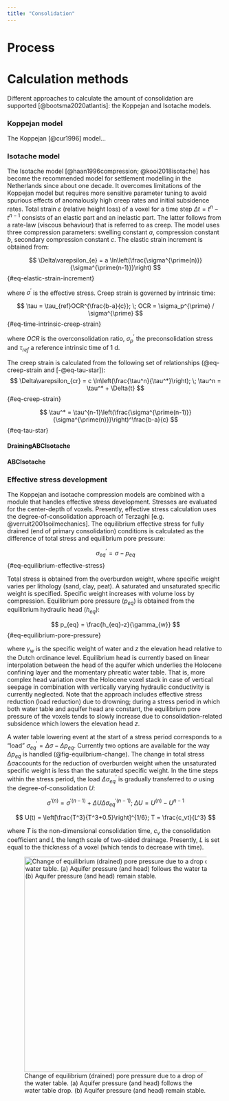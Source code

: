 ```yaml
---
title: "Consolidation"
---
```


# Process

# Calculation methods
Different approaches to calculate the amount of consolidation are supported [@bootsma2020atlantis]: the Koppejan and Isotache models.

### Koppejan model
The Koppejan [@cur1996] model...


### Isotache model
The Isotache model [@haan1996compression; @kooi2018isotache] has become the recommended model for settlement modelling in the Netherlands since about one decade. It overcomes limitations of the Koppejan model but requires more sensitive parameter tuning to avoid spurious effects of anomalously high creep rates and initial subsidence rates. Total strain $\varepsilon$ (relative height loss) of a voxel for a time step $\Delta{t} = t^n-t^{n-1}$ consists of an elastic part and an inelastic part. The latter follows from a rate-law (viscous behaviour) that is referred to as creep. The model uses three compression parameters: swelling constant $a$, compression constant $b$, secondary compression constant $c$. The elastic strain increment is obtained from:

$$
\Delta\varepsilon_{e} = a \ln\left(\frac{\sigma^{\prime(n)}}{\sigma^{\prime(n-1)}}\right)
$$ {#eq-elastic-strain-increment}

where $\sigma^{\prime}$ is the effective stress. Creep strain is governed by intrinsic time:

$$
\tau = \tau_{ref}OCR^{\frac{b-a}{c}}; \; OCR = \sigma_p^{\prime} / \sigma^{\prime}
$$ {#eq-time-intrinsic-creep-strain}

where $OCR$ is the overconsolidation ratio, $\sigma_p^{\prime}$ the preconsolidation stress and $\tau_{ref}$ a reference intrinsic time of 1 d.

The creep strain is calculated from the following set of relationships (@eq-creep-strain and [-@eq-tau-star]):
$$
\Delta\varepsilon_{cr} = c \ln\left(\frac{\tau^n}{\tau^*}\right); \; \tau^n = \tau^* + \Delta{t}
$$ {#eq-creep-strain}

$$
\tau^* = \tau^{n-1}\left(\frac{\sigma^{\prime(n-1)}}{\sigma^{\prime(n)}}\right)^\frac{b-a}{c}
$$ {#eq-tau-star}

#### DrainingABCIsotache


#### ABCIsotache

### Effective stress development
The Koppejan and isotache compression models are combined with a module that handles effective stress development. Stresses are evaluated for the center-depth of voxels. Presently, effective stress calculation uses the degree-of-consolidation approach of Terzaghi [e.g. @verruit2001soilmechanics]. The equilibrium effective stress for fully drained (end of primary consolidation) conditions is calculated as the difference of total stress and equilibrium pore pressure:

$$
\sigma_{eq}^{\prime} = \sigma - p_{eq}
$$ {#eq-equilibrium-effective-stress}

Total stress is obtained from the overburden weight, where specific weight varies per lithology (sand, clay, peat). A saturated and unsaturated specific weight is specified. Specific weight increases with volume loss by compression. Equilibrium pore pressure 
($p_{eq}$) is obtained from the equilibrium hydraulic head ($h_{eq}$):

$$
p_{eq} = \frac{h_{eq}-z}{\gamma_{w}}
$$ {#eq-equilibrium-pore-pressure}

where $\gamma_{w}$ is the specific weight of water and $z$ the elevation head relative to the Dutch ordinance level. Equilibrium head is currently based on linear interpolation between the head of the aquifer which underlies the Holocene confining layer and the momentary phreatic water table. That is, more complex head variation over the Holocene voxel stack in case of vertical seepage in combination with vertically varying hydraulic conductivity is currently neglected. Note that the approach includes effective stress reduction (load reduction) due to drowning; during a stress period in which both water table and aquifer head are constant, the equilibrium pore pressure of the voxels tends to slowly increase due to consolidation-related subsidence which lowers the elevation head $z$.

A water table lowering event at the start of a stress period corresponds to a “load” $\sigma_{eq}^{\prime} = \Delta\sigma - \Delta{p_{eq}}$. Currently two options are available for the way $\Delta{p_{eq}}$ is handled (@fig-equilbrium-change). The change in total stress Δσaccounts for the reduction of overburden weight when the unsaturated specific weight is less than the saturated specific weight. In the time steps within the stress period, the load $\Delta\sigma_{eq}^{\prime}$ is gradually transferred to $\sigma$ using the degree-of-consolidation $U$:

$$
\sigma^{\prime(n)} = \sigma^{\prime(n-1)} + \Delta{U}\Delta\sigma_{eq}^{\prime(n-1)}; \; \Delta{U} = U^{(n)} - U^{n-1}
$$

$$
U(t) = \left[\frac{T^3}{T^3+0.5}\right]^{1/6}; T = \frac{c_vt}{L^3}
$$

where $T$ is the non-dimensional consolidation time, $c_v$ the consolidation coefficient and $L$ the length scale of two-sided drainage. Presently, $L$ is set equal to the thickness of a voxel (which tends to decrease with time).

![Change of equilibrium (drained) pore pressure due to a drop of the water table. (a) Aquifer pressure (and head) follows the water table drop. (b) Aquifer pressure (and head) remain stable.](../_static/images/equilibrium_change.png){#fig-equilbrium-change width=500}